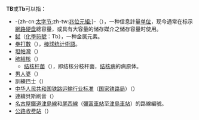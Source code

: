 '''TB'''或'''Tb'''可以指：
*-{zh-cn:[[太字节|太字节]];zh-tw:[[兆位元組|兆位元組]];}-（{{lang|en|'''T'''era'''b'''yte}}），一种信息計量[[单位_(度量衡)|单位]]，现今通常在标示[[網路硬盘|網路硬盘]]總容量，或具有大容量的储存媒介之储存容量时使用。
*[[鋱|鋱]]（[[化學符號|化學符號]]：Tb），一种金属元素。
*[[壘打數|壘打數]]（{{lang|en|'''T'''otal '''B'''ases}}），[[棒球统计|棒球统计]][[棒球術語列表|術語]]。
*[[坦帕灣|坦帕灣]]（{{lang|en|'''T'''ampa '''B'''ay}}）
*[[肺結核|肺結核]]（{{lang|en|'''T'''u'''b'''erculosis}}）
**[[结核杆菌|结核杆菌]]（{{lang|en|'''T'''ubercle '''b'''acillus}}），即结核分枝杆菌，[[结核病|结核病]]的病原体。
*[[男人婆|男人婆]]（{{lang|en|'''T'''om '''B'''oy}}）
*訓練巴士（{{lang|en|'''T'''raining '''B'''us}}）
*[[中华人民共和国行业标准|中华人民共和国铁路运输行业标准]]（[[国家铁路局|国家铁路局]]）（{{lang-pinyin|'''T'''iě Lù '''B'''iāo Zhǔn}}）
*連續貝斯刷音（{{lang|en|'''t'''urbo '''b'''ass}}）
*[[名古屋鐵道|名古屋鐵道]][[津島線|津島線]]和[[尾西線|尾西線]]（[[彌富車站|彌富車站]]至[[津島車站|津島車站]]）的路線編號。
*[[公路收费站|公路收费站]]（{{lang|en|'''t'''oll '''b'''ooth}}）

{{disambig|cat=二字拉丁字母縮寫消歧義}}